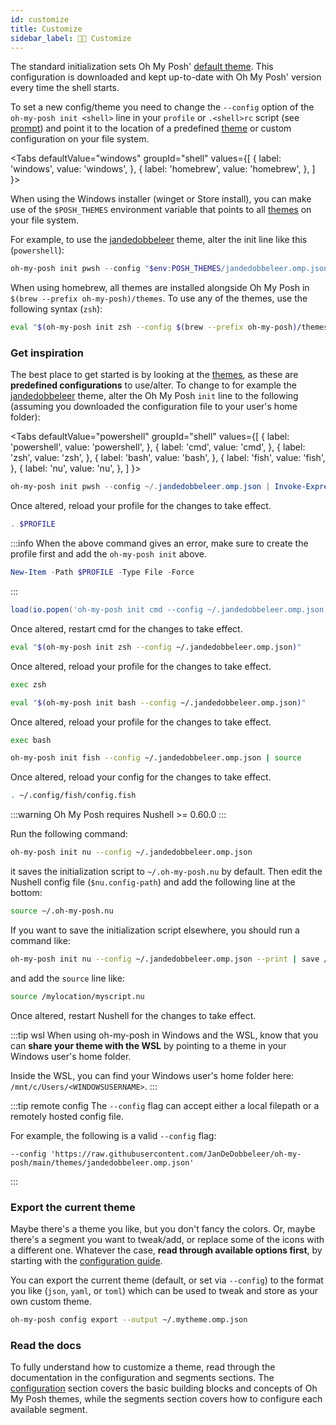 ```yaml
---
id: customize
title: Customize
sidebar_label: 💅🏼 Customize
---
```



The standard initialization sets Oh My Posh' [default theme][default-theme]. This configuration is downloaded
and kept up-to-date with Oh My Posh' version every time the shell starts.

To set a new config/theme you need
to change the `--config` option of the `oh-my-posh init <shell>` line in your `profile` or `.<shell>rc` script
(see [prompt][prompt]) and point it to the location of a predefined [theme][themes] or custom configuration on your file system.

<Tabs
  defaultValue="windows"
  groupId="shell"
  values={[
    { label: 'windows', value: 'windows', },
    { label: 'homebrew', value: 'homebrew', },
  ]
}>
<TabItem value="windows">

When using the Windows installer (winget or Store install), you can make use of the `$POSH_THEMES` environment variable
that points to all [themes][themes] on your file system.

For example, to use the [jandedobbeleer][jandedobbeleer] theme, alter the init line like this (`powershell`):

```powershell
oh-my-posh init pwsh --config "$env:POSH_THEMES/jandedobbeleer.omp.json" | Invoke-Expression
```

</TabItem>
<TabItem value="homebrew">

When using homebrew, all themes are installed alongside Oh My Posh in `$(brew --prefix oh-my-posh)/themes`.
To use any of the themes, use the following syntax (`zsh`):

```bash
eval "$(oh-my-posh init zsh --config $(brew --prefix oh-my-posh)/themes/jandedobbeleer.omp.json)"
```

</TabItem>
</Tabs>

### Get inspiration

The best place to get started is by looking at the [themes][themes], as these are **predefined configurations** to use/alter.
To change to for example the [jandedobbeleer][jandedobbeleer] theme, alter the Oh My Posh `init` line to the following (assuming you
downloaded the configuration file to your user's home folder):

<Tabs
  defaultValue="powershell"
  groupId="shell"
  values={[
    { label: 'powershell', value: 'powershell', },
    { label: 'cmd', value: 'cmd', },
    { label: 'zsh', value: 'zsh', },
    { label: 'bash', value: 'bash', },
    { label: 'fish', value: 'fish', },
    { label: 'nu', value: 'nu', },
  ]
}>
<TabItem value="powershell">

```powershell
oh-my-posh init pwsh --config ~/.jandedobbeleer.omp.json | Invoke-Expression
```

Once altered, reload your profile for the changes to take effect.

```powershell
. $PROFILE
```

:::info
When the above command gives an error, make sure to create the profile first and add the `oh-my-posh init` above.

```powershell
New-Item -Path $PROFILE -Type File -Force
```
:::

</TabItem>
<TabItem value="cmd">

```lua title="oh-my-posh.lua"
load(io.popen('oh-my-posh init cmd --config ~/.jandedobbeleer.omp.json'):read("*a"))()
```

Once altered, restart cmd for the changes to take effect.

</TabItem>
<TabItem value="zsh">

```bash
eval "$(oh-my-posh init zsh --config ~/.jandedobbeleer.omp.json)"
```

Once altered, reload your profile for the changes to take effect.

```bash
exec zsh
```

</TabItem>
<TabItem value="bash">

```bash
eval "$(oh-my-posh init bash --config ~/.jandedobbeleer.omp.json)"
```

Once altered, reload your profile for the changes to take effect.

```bash
exec bash
```

</TabItem>
<TabItem value="fish">

```bash
oh-my-posh init fish --config ~/.jandedobbeleer.omp.json | source
```

Once altered, reload your config for the changes to take effect.

```bash
. ~/.config/fish/config.fish
```

</TabItem>
<TabItem value="nu">

:::warning
Oh My Posh requires Nushell >= 0.60.0
:::

Run the following command:

```bash
oh-my-posh init nu --config ~/.jandedobbeleer.omp.json
```

it saves the initialization script to `~/.oh-my-posh.nu` by default.
Then edit the Nushell config file (`$nu.config-path`) and add the following line at the bottom:

```bash
source ~/.oh-my-posh.nu
```

If you want to save the initialization script elsewhere, you should run a command like:

```bash
oh-my-posh init nu --config ~/.jandedobbeleer.omp.json --print | save /mylocation/myscript.nu
```

and add the `source` line like:

```bash
source /mylocation/myscript.nu
```

Once altered, restart Nushell for the changes to take effect.

</TabItem>
</Tabs>

:::tip wsl
When using oh-my-posh in Windows and the WSL, know that you can **share your theme with the WSL** by pointing to a theme in your
Windows user's home folder.

Inside the WSL, you can find your Windows user's home folder here: `/mnt/c/Users/<WINDOWSUSERNAME>`.
:::

:::tip remote config
The `--config` flag can accept either a local filepath or a remotely hosted config file.

For example, the following is a valid `--config` flag:

```
--config 'https://raw.githubusercontent.com/JanDeDobbeleer/oh-my-posh/main/themes/jandedobbeleer.omp.json'
```
:::

### Export the current theme

Maybe there's a theme you like, but you don't fancy the colors. Or, maybe there's a segment you
want to tweak/add, or replace some of the icons with a different one. Whatever the case, **read through
available options first**, by starting with the [configuration guide][configuration].

You can export the current theme (default, or set via `--config`) to the format you like (`json`, `yaml`, or `toml`)
which can be used to tweak and store as your own custom theme.


```bash
oh-my-posh config export --output ~/.mytheme.omp.json
```

### Read the docs

To fully understand how to customize a theme, read through the documentation in the configuration and segments sections.
The [configuration][configuration] section covers the basic building blocks and concepts of Oh My Posh themes, while the
segments section covers how to configure each available segment.

[themes]: themes.md
[configuration]: configuration/overview.mdx
[prompt]: prompt.mdx
[default-theme]: https://github.com/JanDeDobbeleer/oh-my-posh/blob/main/themes/default.omp.json
[jandedobbeleer]: /docs/themes#jandedobbeleer
[json-schema]: https://raw.githubusercontent.com/JanDeDobbeleer/oh-my-posh/main/themes/schema.json
